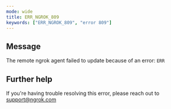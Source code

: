 ```yaml
---
mode: wide
title: ERR_NGROK_809
keywords: ["ERR_NGROK_809", "error 809"]
---
```


## Message

The remote ngrok agent failed to update because of an error: `ERR`

## Further help

If you're having trouble resolving this error, please reach out to [support@ngrok.com](mailto:support@ngrok.com?subject=Help%20with%20ERR_NGROK_809)
